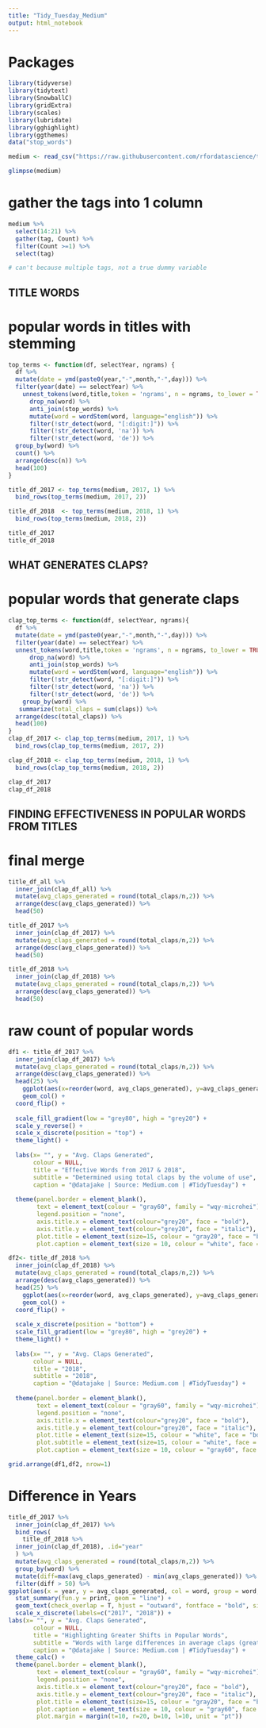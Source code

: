 ```yaml
---
title: "Tidy_Tuesday_Medium"
output: html_notebook
---
```


# Packages
```r
library(tidyverse)
library(tidytext)
library(SnowballC)
library(gridExtra)
library(scales)
library(lubridate)
library(gghighlight)
library(ggthemes)
data("stop_words")

medium <- read_csv("https://raw.githubusercontent.com/rfordatascience/tidytuesday/master/data/2018-12-04/medium_datasci.csv")
```
```r
glimpse(medium)
```

# gather the tags into 1 column
```r
medium %>%
  select(14:21) %>%
  gather(tag, Count) %>%
  filter(Count >=1) %>%
  select(tag)

# can't because multiple tags, not a true dummy variable
```

## TITLE WORDS
# popular words in titles with stemming
```r
top_terms <- function(df, selectYear, ngrams) {
  df %>%
  mutate(date = ymd(paste0(year,"-",month,"-",day))) %>%
  filter(year(date) == selectYear) %>%
    unnest_tokens(word,title,token = 'ngrams', n = ngrams, to_lower = TRUE, drop = TRUE) %>%
      drop_na(word) %>%
      anti_join(stop_words) %>%
      mutate(word = wordStem(word, language="english")) %>%
      filter(!str_detect(word, "[:digit:]")) %>%
      filter(!str_detect(word, 'na')) %>%
      filter(!str_detect(word, 'de')) %>%
  group_by(word) %>%
  count() %>%
  arrange(desc(n)) %>%
  head(100)
}

title_df_2017 <- top_terms(medium, 2017, 1) %>%
  bind_rows(top_terms(medium, 2017, 2))

title_df_2018  <- top_terms(medium, 2018, 1) %>%
  bind_rows(top_terms(medium, 2018, 2))

title_df_2017
title_df_2018
```

## WHAT GENERATES CLAPS?
# popular words that generate claps
```r
clap_top_terms <- function(df, selectYear, ngrams){
  df %>%
  mutate(date = ymd(paste0(year,"-",month,"-",day))) %>%
  filter(year(date) == selectYear) %>%
  unnest_tokens(word,title,token = 'ngrams', n = ngrams, to_lower = TRUE, drop = TRUE) %>%
      drop_na(word) %>%
      anti_join(stop_words) %>%
      mutate(word = wordStem(word, language="english")) %>%
      filter(!str_detect(word, "[:digit:]")) %>%
      filter(!str_detect(word, 'na')) %>%
      filter(!str_detect(word, 'de')) %>%
    group_by(word) %>%
   summarize(total_claps = sum(claps)) %>%
  arrange(desc(total_claps)) %>%
  head(100)
}
clap_df_2017 <- clap_top_terms(medium, 2017, 1) %>%
  bind_rows(clap_top_terms(medium, 2017, 2))

clap_df_2018 <- clap_top_terms(medium, 2018, 1) %>%
  bind_rows(clap_top_terms(medium, 2018, 2))

clap_df_2017
clap_df_2018
```


## FINDING EFFECTIVENESS IN POPULAR WORDS FROM TITLES
# final merge
```r
title_df_all %>%
  inner_join(clap_df_all) %>%
  mutate(avg_claps_generated = round(total_claps/n,2)) %>%
  arrange(desc(avg_claps_generated)) %>%
  head(50)

title_df_2017 %>%
  inner_join(clap_df_2017) %>%
  mutate(avg_claps_generated = round(total_claps/n,2)) %>%
  arrange(desc(avg_claps_generated)) %>%
  head(50)

title_df_2018 %>%
  inner_join(clap_df_2018) %>%
  mutate(avg_claps_generated = round(total_claps/n,2)) %>%
  arrange(desc(avg_claps_generated)) %>%
  head(50)
```

# raw count of popular words
```r
df1 <- title_df_2017 %>%
  inner_join(clap_df_2017) %>%
  mutate(avg_claps_generated = round(total_claps/n,2)) %>%
  arrange(desc(avg_claps_generated)) %>%
  head(25) %>%
    ggplot(aes(x=reorder(word, avg_claps_generated), y=avg_claps_generated, fill = avg_claps_generated)) +
    geom_col() +
  coord_flip() +
  
  scale_fill_gradient(low = "grey80", high = "grey20") +
  scale_y_reverse() +
  scale_x_discrete(position = "top") +
  theme_light() +
  
  labs(x= "", y = "Avg. Claps Generated",
       colour = NULL,
       title = "Effective Words from 2017 & 2018",
       subtitle = "Determined using total claps by the volume of use",
       caption = "@datajake | Source: Medium.com | #TidyTuesday") +
  
  theme(panel.border = element_blank(),
        text = element_text(colour = "gray60", family = "wqy-microhei"),
        legend.position = "none",
        axis.title.x = element_text(colour="grey20", face = "bold"),
        axis.title.y = element_text(colour="grey20", face = "italic"),
        plot.title = element_text(size=15, colour = "gray20", face = "bold"),
        plot.caption = element_text(size = 10, colour = "white", face = "italic")) 

df2<- title_df_2018 %>%
  inner_join(clap_df_2018) %>%
  mutate(avg_claps_generated = round(total_claps/n,2)) %>%
  arrange(desc(avg_claps_generated)) %>%
  head(25) %>%
    ggplot(aes(x=reorder(word, avg_claps_generated), y=avg_claps_generated, fill = avg_claps_generated)) +
    geom_col() +
  coord_flip() +
  
  scale_x_discrete(position = "bottom") +
  scale_fill_gradient(low = "grey80", high = "grey20") +
  theme_light() +
  
  labs(x= "", y = "Avg. Claps Generated",
       colour = NULL,
       title = "2018",
       subtitle = "2018",
       caption = "@datajake | Source: Medium.com | #TidyTuesday") +
  
  theme(panel.border = element_blank(),
        text = element_text(colour = "gray60", family = "wqy-microhei"),
        legend.position = "none",
        axis.title.x = element_text(colour="grey20", face = "bold"),
        axis.title.y = element_text(colour="grey20", face = "italic"),
        plot.title = element_text(size=15, colour = "white", face = "bold"),
        plot.subtitle = element_text(size=15, colour = "white", face = "bold"),
        plot.caption = element_text(size = 10, colour = "gray60", face = "italic"))

grid.arrange(df1,df2, nrow=1)
```
# Difference in Years
```r
title_df_2017 %>%
  inner_join(clap_df_2017) %>%
  bind_rows(
    title_df_2018 %>%
  inner_join(clap_df_2018), .id="year"
  ) %>%
  mutate(avg_claps_generated = round(total_claps/n,2)) %>% 
  group_by(word) %>%
  mutate(diff=max(avg_claps_generated) - min(avg_claps_generated)) %>%
  filter(diff > 50) %>%
ggplot(aes(x = year, y = avg_claps_generated, col = word, group = word, fill = word, label = word)) +
  stat_summary(fun.y = print, geom = "line") +
  geom_text(check_overlap = T, hjust = "outward", fontface = "bold", size = 3) +
  scale_x_discrete(labels=c("2017", "2018")) +
labs(x= "", y = "Avg. Claps Generated",
       colour = NULL,
       title = "Highlighting Greater Shifts in Popular Words",
       subtitle = "Words with large differences in average claps (greater than 50) are shown",
       caption = "@datajake | Source: Medium.com | #TidyTuesday") +
  theme_calc() +
  theme(panel.border = element_blank(),
        text = element_text(colour = "gray60", family = "wqy-microhei"),
        legend.position = "none",
        axis.title.x = element_text(colour="grey20", face = "bold"),
        axis.title.y = element_text(colour="grey20", face = "italic"),
        plot.title = element_text(size=15, colour = "gray20", face = "bold"),
        plot.caption = element_text(size = 10, colour = "gray60", face = "italic"),
        plot.margin = margin(t=10, r=20, b=10, l=10, unit = "pt")) 

```